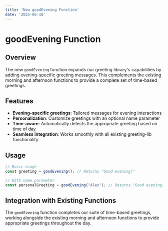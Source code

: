 ```yaml
---
title: 'New goodEvening Function'
date: '2025-06-18'
---
```


# goodEvening Function

## Overview
The new `goodEvening` function expands our greeting library's capabilities by adding evening-specific greeting messages. This complements the existing morning and afternoon functions to provide a complete set of time-based greetings.

## Features

- **Evening-specific greetings**: Tailored messages for evening interactions
- **Personalization**: Customize greetings with an optional name parameter
- **Time-aware**: Automatically detects the appropriate greeting based on time of day
- **Seamless integration**: Works smoothly with all existing greeting-lib functionality

## Usage

```javascript
// Basic usage
const greeting = goodEvening(); // Returns "Good evening!"

// With name parameter
const personalGreeting = goodEvening("Alex"); // Returns "Good evening, Alex!"
```

## Integration with Existing Functions

The `goodEvening` function completes our suite of time-based greetings, working alongside the existing morning and afternoon functions to provide appropriate greetings throughout the day.